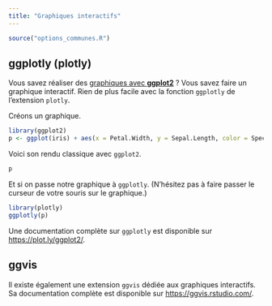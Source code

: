 ```yaml
---
title: "Graphiques interactifs"
---
```


```r
source("options_communes.R")
```


## ggplotly (plotly)

Vous savez réaliser des [graphiques avec **ggplot2**](intro-ggplot2.html) ? Vous savez faire un graphique interactif. Rien de plus facile avec la fonction `ggplotly`{data-pkg="plotly"} de l'extension `plotly`{.pkg}.

Créons un graphique.

```r
library(ggplot2)
p <- ggplot(iris) + aes(x = Petal.Width, y = Sepal.Length, color = Species) + geom_point()
```

Voici son rendu classique avec `ggplot2`{.pkg}.

```r
p
```

Et si on passe notre graphique à `ggplotly`{data-pkg="plotly"}. (N'hésitez pas à faire passer le curseur de votre souris sur le graphique.)

```r
library(plotly)
ggplotly(p)
```

Une documentation complète sur `ggplotly`{data-pkg="plotly"} est disponible sur <https://plot.ly/ggplot2/>.

## ggvis

Il existe également une extension `ggvis`{.pkg} dédiée aux graphiques interactifs. Sa documentation complète est disponible sur <https://ggvis.rstudio.com/>.
